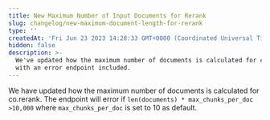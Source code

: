 ```yaml
---
title: New Maximum Number of Input Documents for Rerank
slug: changelog/new-maximum-document-length-for-rerank
type: ''
createdAt: 'Fri Jun 23 2023 14:28:33 GMT+0000 (Coordinated Universal Time)'
hidden: false
description: >-
  We've updated how the maximum number of documents is calculated for co.rerank,
  with an error endpoint included.
---
```

We have updated how the maximum number of documents is calculated for co.rerank. The endpoint will error if `len(documents) * max_chunks_per_doc >10,000` where `max_chunks_per_doc` is set to 10 as default.
